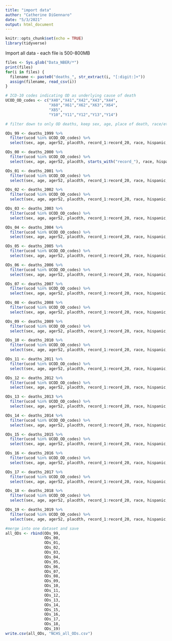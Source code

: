 ```yaml
---
title: "import data"
author: "Catherine DiGennaro"
date: "5/3/2021"
output: html_document
---
```


```r
knitr::opts_chunk$set(echo = TRUE)
library(tidyverse)
```

Import all data - each file is 500-800MB
```r
files <- Sys.glob("Data_NBER/*")
print(files)
for(i in files) {
  filename <- paste0("deaths_", str_extract(i, "[:digit:]+"))
  assign(filename, read_csv(i))
}
```

```r
# ICD-10 codes indicating OD as underlying cause of death
UCOD_OD_codes <- c("X40","X41","X42","X43","X44",
                   "X60","X61","X62","X63","X64",
                   "X85",
                   "Y10","Y11","Y12","Y13","Y14")

# filter down to only OD deaths, keep sex, age, place of death, race/ethnicity, year, and all assigned ICD-10 codes

ODs_99 <- deaths_1999 %>% 
  filter(ucod %in% UCOD_OD_codes) %>% 
  select(sex, age, ager52, placdth, record_1:record_20, race, hispanic, year)

ODs_00 <- deaths_2000 %>% 
  filter(ucod %in% UCOD_OD_codes) %>% 
  select(sex, age, ager52, placdth, starts_with("record_"), race, hispanic, year)

ODs_01 <- deaths_2001 %>% 
  filter(ucod %in% UCOD_OD_codes) %>% 
  select(sex, age, ager52, placdth, record_1:record_20, race, hispanic, year)

ODs_02 <- deaths_2002 %>% 
  filter(ucod %in% UCOD_OD_codes) %>% 
  select(sex, age, ager52, placdth, record_1:record_20, race, hispanic, year)

ODs_03 <- deaths_2003 %>% 
  filter(ucod %in% UCOD_OD_codes) %>% 
  select(sex, age, ager52, placdth, record_1:record_20, race, hispanic, year)

ODs_04 <- deaths_2004 %>% 
  filter(ucod %in% UCOD_OD_codes) %>% 
  select(sex, age, ager52, placdth, record_1:record_20, race, hispanic, year)

ODs_05 <- deaths_2005 %>% 
  filter(ucod %in% UCOD_OD_codes) %>% 
  select(sex, age, ager52, placdth, record_1:record_20, race, hispanic, year)

ODs_06 <- deaths_2006 %>% 
  filter(ucod %in% UCOD_OD_codes) %>% 
  select(sex, age, ager52, placdth, record_1:record_20, race, hispanic, year)

ODs_07 <- deaths_2007 %>% 
  filter(ucod %in% UCOD_OD_codes) %>% 
  select(sex, age, ager52, placdth, record_1:record_20, race, hispanic, year)

ODs_08 <- deaths_2008 %>% 
  filter(ucod %in% UCOD_OD_codes) %>% 
  select(sex, age, ager52, placdth, record_1:record_20, race, hispanic, year)

ODs_09 <- deaths_2009 %>% 
  filter(ucod %in% UCOD_OD_codes) %>% 
  select(sex, age, ager52, placdth, record_1:record_20, race, hispanic, year)

ODs_10 <- deaths_2010 %>% 
  filter(ucod %in% UCOD_OD_codes) %>% 
  select(sex, age, ager52, placdth, record_1:record_20, race, hispanic, year)

ODs_11 <- deaths_2011 %>% 
  filter(ucod %in% UCOD_OD_codes) %>% 
  select(sex, age, ager52, placdth, record_1:record_20, race, hispanic, year)

ODs_12 <- deaths_2012 %>% 
  filter(ucod %in% UCOD_OD_codes) %>% 
  select(sex, age, ager52, placdth, record_1:record_20, race, hispanic, year)

ODs_13 <- deaths_2013 %>% 
  filter(ucod %in% UCOD_OD_codes) %>% 
  select(sex, age, ager52, placdth, record_1:record_20, race, hispanic, year)

ODs_14 <- deaths_2014 %>% 
  filter(ucod %in% UCOD_OD_codes) %>% 
  select(sex, age, ager52, placdth, record_1:record_20, race, hispanic, year)

ODs_15 <- deaths_2015 %>% 
  filter(ucod %in% UCOD_OD_codes) %>% 
  select(sex, age, ager52, placdth, record_1:record_20, race, hispanic, year)

ODs_16 <- deaths_2016 %>% 
  filter(ucod %in% UCOD_OD_codes) %>% 
  select(sex, age, ager52, placdth, record_1:record_20, race, hispanic, year)

ODs_17 <- deaths_2017 %>% 
  filter(ucod %in% UCOD_OD_codes) %>% 
  select(sex, age, ager52, placdth, record_1:record_20, race, hispanic, year)

ODs_18 <- deaths_2018 %>% 
  filter(ucod %in% UCOD_OD_codes) %>% 
  select(sex, age, ager52, placdth, record_1:record_20, race, hispanic, year)

ODs_19 <- deaths_2019 %>% 
  filter(ucod %in% UCOD_OD_codes) %>% 
  select(sex, age, ager52, placdth, record_1:record_20, race, hispanic, year)
```

```r
#merge into one dataset and save
all_ODs <- rbind(ODs_99,
                 ODs_00,
                 ODs_01,
                 ODs_02,
                 ODs_03,
                 ODs_04,
                 ODs_05,
                 ODs_06,
                 ODs_07,
                 ODs_08,
                 ODs_09,
                 ODs_10,
                 ODs_11,
                 ODs_12,
                 ODs_13,
                 ODs_14,
                 ODs_15,
                 ODs_16,
                 ODs_17,
                 ODs_18,
                 ODs_19) 
write.csv(all_ODs, "NCHS_all_ODs.csv")
```


